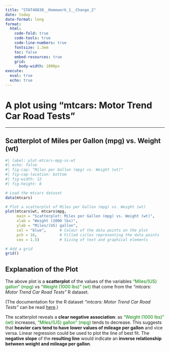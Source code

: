```yaml
---
title: "STAT40830__Homework_1__Change_2"
date: today
date-format: long
format:
  html:
    code-fold: true
    code-tools: true
    code-line-numbers: true
    fontsize: 1.3em
    toc: false
    embed-resources: true
    grid:
      body-width: 1000px
execute: 
  eval: true
  echo: true
---
```


# A plot using "mtcars: Motor Trend Car Road Tests"

***

## Scatterplot of Miles per Gallon (mpg) vs. Weight (wt)

```r
#| label: plot-mtcars-mpg-vs-wt
#| echo: false
#| fig-cap: "Miles per Gallon (mpg) vs. Weight (wt)"
#| fig-cap-location: bottom
#| fig-width: 12
#| fig-height: 8

# Load the mtcars dataset
data(mtcars)

# Plot a scatterplot of Miles per Gallon (mpg) vs. Weight (wt)
plot(mtcars$wt, mtcars$mpg, 
     main = "Scatterplot: Miles per Gallon (mpg) vs. Weight (wt)",
     xlab = "Weight (1000 lbs)",
     ylab = "Miles/(US) gallon",
     col = "blue",      # Colour of the data points on the plot
     pch = 16,          # Filled cicles representing the data points
     cex = 1.5)         # Sizing of text and graphical elements

# Add a grid
grid()
```

## Explanation of the Plot

The above plot is a __scatterplot__ of the values of the variables <span style="color: green;">"Miles/(US) gallon" (mpg)</span> vs <span style="color: green;">"Weight (1000 lbs)" (wt)</span> that come from the _"mtcars: Motor Trend Car Road Tests"_ R dataset.

(The documentation for the R dataset _"mtcars: Motor Trend Car Road Tests"_ can be read [here](https://www.rdocumentation.org/packages/datasets/versions/3.6.2/topics/mtcars).)

The scatterplot reveals a __clear negative association__: as <span style="color: green;">"Weight (1000 lbs)" (wt)</span> increases, <span style="color: green;">"Miles/(US) gallon" (mpg)</span> tends to decrease. This suggests that __heavier cars tend to have lower values of mileage per gallon__ and vice versa. Linear regression could be used to plot the line of best fit. The __negative slope__ of the __resulting line__ would indicate an __inverse relationship between weight and mileage per gallon__.